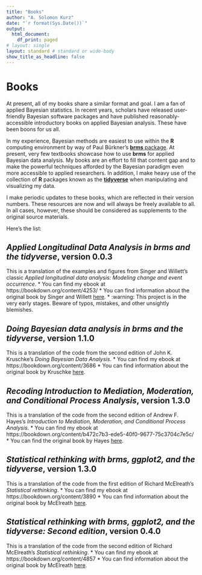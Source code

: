 ```yaml
---
title: "Books"
author: "A. Solomon Kurz"
date: "`r format(Sys.Date())`"
output:
  html_document:
    df_print: paged
# layout: single
layout: standard # standard or wide-body
show_title_as_headline: false
---
```


# Books

At present, all of my books share a similar format and goal. I am a fan of applied Bayesian statistics. In recent years, scholars have released user-friendly Bayesian software packages and have published reasonably-accessible introductory books on applied Bayesian analysis. These have been boons for us all.

In my experience, Bayesian methods are easiest to use within the **R** computing environment by way of Paul Bürkner's [**brms** package](https://github.com/paul-buerkner/brms). At present, very few textbooks showcase how to use **brms** for applied Bayesian data analysis. My books are an effort to fill that content gap and to make the powerful techniques afforded by the Bayesian paradigm even more accessible to applied researchers. In addition, I make heavy use of the collection of **R** packages known as the [**tidyverse**](https://www.tidyverse.org) when manipulating and visualizing my data.

I make periodic updates to these books, which are reflected in their version numbers. These resources are now and will always be freely available to all. In all cases, however, these should be considered as supplements to the original source materials.

Here's the list:

## *Applied Longitudinal Data Analysis in brms and the tidyverse*, version 0.0.3

This is a translation of the examples and figures from Singer and Willett's classic *Applied longitudinal data analysis: Modeling change and event occurrence*. 
* You can find my ebook at https://bookdown.org/content/4253/
* You can find information about the original book by Singer and Willett [here](https://www.oxfordscholarship.com/view/10.1093/acprof:oso/9780195152968.001.0001/acprof-9780195152968).
* :warning: This project is in the very early stages. Beware of typos, mistakes, and other unsightly blemishes.

## *Doing Bayesian data analysis in brms and the tidyverse*, version 1.1.0

This is a translation of the code from the second edition of John K. Kruschke's *Doing Bayesian Data Analysis*.
* You can find my ebook at https://bookdown.org/content/3686
* You can find information about the original book by Kruschke [here](https://sites.google.com/site/doingbayesiandataanalysis/).

## *Recoding Introduction to Mediation, Moderation, and Conditional Process Analysis*, version 1.3.0

This is a translation of the code from the second edition of Andrew F. Hayes's *Introduction to Mediation, Moderation, and Conditional Process Analysis*.
* You can find my ebook at https://bookdown.org/content/b472c7b3-ede5-40f0-9677-75c3704c7e5c/
*  You can find the original book by Hayes [here](http://afhayes.com/introduction-to-mediation-moderation-and-conditional-process-analysis.html).
  
## *Statistical rethinking with brms, ggplot2, and the tidyverse*, version 1.3.0

This is a translation of the code from the first edition of Richard McElreath's *Statistical rethinking*.
* You can find my ebook at https://bookdown.org/content/3890
* You can find information about the original book by McElreath [here](http://xcelab.net/rm/statistical-rethinking/).

## *Statistical rethinking with brms, ggplot2, and the tidyverse: Second edition*, version 0.4.0

This is a translation of the code from the second edition of Richard McElreath's *Statistical rethinking*.
* You can find my ebook at https://bookdown.org/content/4857
* You can find information about the original book by McElreath [here](http://xcelab.net/rm/statistical-rethinking/).

